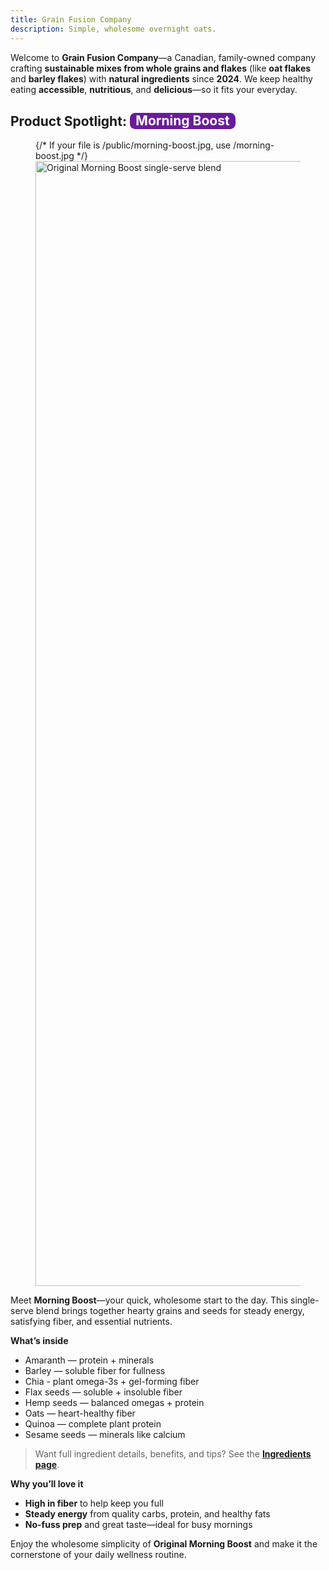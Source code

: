 ```yaml
---
title: Grain Fusion Company
description: Simple, wholesome overnight oats.
---
```


Welcome to **Grain Fusion Company**—a Canadian, family-owned company crafting **sustainable mixes from whole grains and flakes** (like **oat flakes** and **barley flakes**) with **natural ingredients** since **2024**. We keep healthy eating **accessible**, **nutritious**, and **delicious**—so it fits your everyday.

<h2>
    Product Spotlight: <span style="background:#6A1B9A!important;color:#fff!important;padding:.12em .45em;border-radius:.4em;display:inline-block;line-height:1">Morning Boost</span>
</h2>


<figure class="hero-shot">
    {/* If your file is /public/morning-boost.jpg, use /morning-boost.jpg */}
    <img
        src="/public/morning_boost1.jpeg"
        alt="Original Morning Boost single-serve blend"
        width="1440" height="1800"
        loading="lazy"
        decoding="async"
    />
</figure>


Meet **Morning Boost**—your quick, wholesome start to the day. This single-serve blend brings together hearty grains and seeds for steady energy, satisfying fiber, and essential nutrients.

**What’s inside**
- Amaranth — protein + minerals
- Barley — soluble fiber for fullness
- Chia - plant omega-3s + gel-forming fiber
- Flax seeds — soluble + insoluble fiber
- Hemp seeds — balanced omegas + protein
- Oats — heart-healthy fiber
- Quinoa — complete plant protein
- Sesame seeds — minerals like calcium

> Want full ingredient details, benefits, and tips? See the **[Ingredients page](/ingredients/list/)**.

**Why you’ll love it**
- **High in fiber** to help keep you full
- **Steady energy** from quality carbs, protein, and healthy fats
- **No-fuss prep** and great taste—ideal for busy mornings

Enjoy the wholesome simplicity of **Original Morning Boost** and make it the cornerstone of your daily wellness routine.

